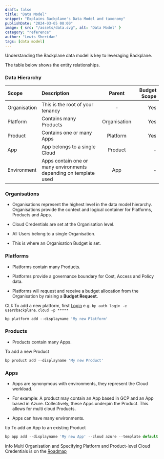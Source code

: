 ```yaml
---
draft: false
title: "Data Model"
snippet: "Explains Backplane's Data Model and taxonomy"
publishDate: "2024-03-05 08:00"
image: { src: "/assets/data.svg", alt: "Data Model" }
category: "reference"
author: "Lewis Sheridan"
tags: [data model]
---
```



Understanding the Backplane data model is key to leveraging Backplane.

The table below shows the entity relationships.

### Data Hierarchy

| Scope        | Description                                                      |    Parent    | Budget Scope |
| :----------- | :--------------------------------------------------------------- | :----------: | -----------: |
| Organisation | This is the root of your tenancy                                 |      -       |          Yes |
| Platform     | Contains many Products                                           | Organisation |          Yes |
| Product      | Contains one or many Apps                                        |   Platform   |          Yes |
| App          | App belongs to a single Cloud                                    |   Product    |            - |
| Environment  | Apps contain one or many environments depending on template used |     App      |            - |

### Organisations

- Organisations represent the highest level in the data model hierarchy. Organisations provide the context and logical container for Platforms, Products and Apps.

- Cloud Credentials are set at the Organisation level.

- All Users belong to a single Organisation.

- This is where an Organisation Budget is set.

### Platforms

- Platforms contain many Products.

- Platforms provide a governance boundary for Cost, Access and Policy data.

- Platforms will request and receive a budget allocation from the Organisation by raising a **Budget Request**.

CLI:
To add a new platform, first [Login](/login) e.g. `bp auth login -e user@backplane.cloud -p *****`

```js
bp platform add --displayname 'My new Platform'
```

### Products

- Products contain many Apps.

To add a new Product

```js
bp product add --displayname 'My new Product'
```

### Apps

- Apps are synonymous with environments, they represent the Cloud workload.

- For example: A product may contain an App based in GCP and an App based in Azure. Collectively, these Apps underpin the Product. This allows for multi cloud Products.

- Apps can have many environments.

tip
To add an App to an existing Product

```js
bp app add --displayname 'My new App' --cloud azure --template default
```

info
Multi Organisation and Specifying Platform and Product-level Cloud Credentials is on the [Roadmap](/roadmap)
